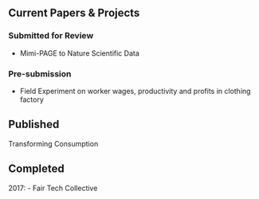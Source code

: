 ## Current Papers & Projects

### Submitted for Review
 - Mimi-PAGE to Nature Scientific Data

### Pre-submission
 - Field Experiment on worker wages, productivity and profits in clothing factory


## Published
Transforming Consumption


## Completed
2017:
 - Fair Tech Collective
 